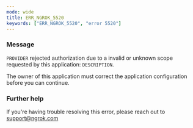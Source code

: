 ```yaml
---
mode: wide
title: ERR_NGROK_5520
keywords: ["ERR_NGROK_5520", "error 5520"]
---
```


### Message

`PROVIDER` rejected authorization due to a invalid or unknown scope requested by this application: `DESCRIPTION`.

The owner of this application must correct the application configuration before you can continue.

### Further help

If you're having trouble resolving this error, please reach out to [support@ngrok.com](mailto:support@ngrok.com?subject=Help%20with%20ERR_NGROK_5520)

